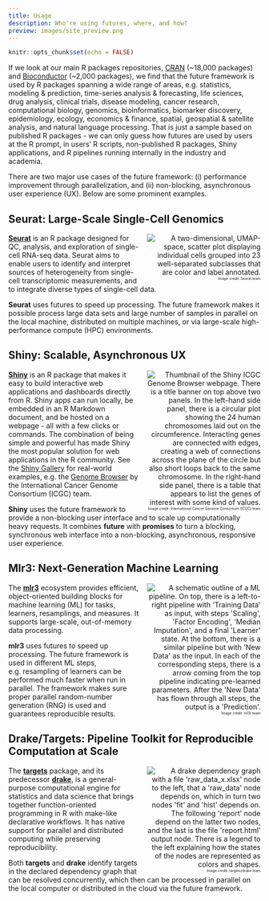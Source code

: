 ```yaml
---
title: Usage
description: Who're using futures, where, and how?
preview: images/site_preview.png
---
```


```r
knitr::opts_chunk$set(echo = FALSE)
```
If we look at our main R packages repositories, [CRAN](https://cran.r-project.org/) (~18,000 packages) and [Bioconductor](https://bioconductor.org) (~2,000 packages), we find that the future framework is used by R packages spanning a wide range of areas, e.g. statistics, modeling & prediction, time-series analysis & forecasting, life sciences, drug analysis, clinical trials, disease modeling, cancer research, computational biology, genomics, bioinformatics, biomarker discovery, epidemiology, ecology, economics & finance, spatial, geospatial & satellite analysis, and natural language processing.  That is just a sample based on published R packages - we can only guess how futures are used by users at the R prompt, in users' R scripts, non-published R packages, Shiny applications, and R pipelines running internally in the industry and academia.

There are two major use cases of the future framework: (i) performance improvement through parallelization, and (ii) non-blocking, asynchronous user experience (UX).  Below are some prominent examples.

<!-- For speeding up R scripts, R packages, and R code via parallelization and distributed processing, the most common use is via **future** directly, or via **future.apply** (parallelized base R apply functions), **furrr** (parallelized tidyverse **purrr** functions), and **doFuture** (parallelized **foreach** functions).
-->


## Seurat: Large-Scale Single-Cell Genomics

<div>
<figure style="width: 45%; float: right; text-align: right; margin: 0; margin-left: 2ex;">
<img src="images/seurat-sc.data3-1.png" alt="A two-dimensional, UMAP-space, scatter plot displaying individual cells grouped into 23 well-separated subclasses that are color and label annotated."/>
<figcaption style="font-size: 50%;">Image credit: Seurat team</figcaption>
</figure>
[**Seurat**](https://satijalab.org/seurat/) is an R package designed for QC, analysis, and exploration of single-cell RNA-seq data. Seurat aims to enable users to identify and interpret sources of heterogeneity from single-cell transcriptomic measurements, and to integrate diverse types of single-cell data.

**Seurat** uses futures to speed up processing.  The future framework makes it possible process large data sets and large number of samples in parallel on the local machine, distributed on multiple machines, or via large-scale high-performance compute (HPC) environments.
</div>



## Shiny: Scalable, Asynchronous UX

<div>
<figure style="width: 45%; float: right; text-align: right; margin: 0; margin-left: 2ex;">
<img src="images/shiny-icgc-genome-browser.png" alt="Thumbnail of the Shiny ICGC Genome Browser webpage. There is a title banner on top above two panels. In the left-hand side panel, there is a circular plot showing the 24 human chromosomes laid out on the circumference. Interacting genes are connected with edges, creating a web of connections across the plane of the circle but also short loops back to the same chromosome. In the right-hand side panel, there is a table that appears to list the genes of interest with some kind of values."/>
<figcaption style="font-size: 50%;">Image credit: International Cancer Genome Consortium (ICGC) team</figcaption>
</figure>
[**Shiny**](https://shiny.rstudio.com/) is an R package that makes it easy to build interactive web applications and dashboards directly from R.  Shiny apps can run locally, be embedded in an R Markdown document, and be hosted on a webpage - all with a few clicks or commands.
The combination of being simple and powerful has made Shiny the most popular solution for web applications in the R community.  See the [Shiny Gallery](https://shiny.rstudio.com/gallery/) for real-world examples, e.g. the [Genome Browser](https://shiny.rstudio.com/gallery/genome-browser.html) by the International Cancer Genome Consortium (ICGC) team.

**Shiny** uses the future framework to provide a non-blocking user interface and to scale up computationally heavy requests.  It combines **future** with **promises** to turn a blocking, synchronous web interface into a non-blocking, asynchronous, responsive user experience.
</div>


## Mlr3: Next-Generation Machine Learning

<div>
<figure style="width: 45%; float: right; text-align: right; margin: 0; margin-left: 2ex;">
<img src="images/mlr3-pipe_action.svg" alt="A schematic outline of a ML pipeline. On top, there is a left-to-right pipeline with 'Training Data' as input, with steps 'Scaling', 'Factor Encoding', 'Median Imputation', and a final 'Learner' state. At the bottom, there is a similar pipeline but with 'New Data' as the input.  In each of the corresponding steps, there is a arrow coming from the top pipeline indicating pre-learned parameters.  After the 'New Data' has flown through all steps, the output is a 'Prediction'."/>
<figcaption style="font-size: 50%;">Image credit: ml3r team</figcaption>
</figure>
The [**mlr3**](https://mlr3.mlr-org.com/) ecosystem provides efficient, object-oriented building blocks for machine learning (ML) for tasks, learners, resamplings, and measures. It supports large-scale, out-of-memory data processing.    

**mlr3** uses futures to speed up processing.  The future framework is used in different ML steps, e.g. resampling of learners can be performed much faster when run in parallel.  The framework makes sure proper parallel random-number generation (RNG) is used and guarantees reproducible results.
</div>


## Drake/Targets: Pipeline Toolkit for Reproducible Computation at Scale

<div>
<figure style="width: 45%; float: right; text-align: right; margin: 0; margin-left: 2ex;">
<img src="images/drake-example-graph.png" alt="A drake dependency graph with a file 'raw_data_x.xlsx' node to the left, that a 'raw_data' node depends on, which in turn two nodes 'fit' and 'hist' depends on.  The following 'report' node depend on the latter two nodes, and the last is the file 'report.html' output node. There is a legend to the left explaining how the states of the nodes are represented as colors and shapes."/>
<figcaption style="font-size: 50%;">Image credit: targets/drake team</figcaption>
</figure>
The [**targets**](https://docs.ropensci.org/targets/) package, and its predecessor [**drake**](https://docs.ropensci.org/drake/), is a general-purpose computational engine for statistics and data science that brings together function-oriented programming in R with make-like declarative workflows.  It has native support for parallel and distributed computing while preserving reproducibility.

Both **targets** and **drake** identify targets in the declared dependency graph that can be resolved concurrently, which then can be processed in parallel on the local computer or distributed in the cloud via the future framework.
</div>


